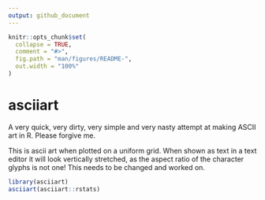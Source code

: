 ```yaml
---
output: github_document
---
```


```r
knitr::opts_chunk$set(
  collapse = TRUE,
  comment = "#>",
  fig.path = "man/figures/README-",
  out.width = "100%"
)
```

# asciiart

A very quick, very dirty, very simple and very nasty attempt at making ASCII art in R. Please forgive me.

This is ascii art when plotted on a uniform grid. When shown as text in a text editor it will look vertically stretched, as the aspect ratio of the character glyphs is not one! This needs to be changed and worked on.

```r
library(asciiart)
asciiart(asciiart::rstats)
```

